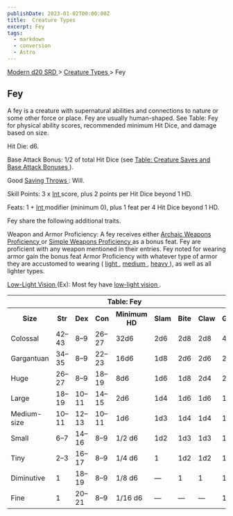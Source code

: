 ```yaml
---
publishDate: 2023-01-02T00:00:00Z
title:  Creature Types 
excerpt: Fey
tags:
  - markdown
  - conversion
  - Astro
---
```


[ Modern d20 SRD ](/#modernD20) > [ Creature Types ](modern-d20-srd-creature-types-index) > Fey

##  Fey

A fey is a creature with supernatural abilities and connections to nature or
some other force or place. Fey are usually human-shaped. See Table: Fey for
physical ability scores, recommended minimum Hit Dice, and damage based on
size.

Hit Die: d6.

Base Attack Bonus: 1/2 of total Hit Dice (see [ Table: Creature Saves and Base Attack Bonuses ](modern-d20-srd-creature-types-index) ).

Good [ Saving Throws ](modern-d20-srd-basics-saving-throws) : Will.

Skill Points: 3 x [ Int ](modern-d20-srd-basics-ability-scores) score, plus 2
points per Hit Dice beyond 1 HD.

Feats: 1 + [ Int ](modern-d20-srd-basics-ability-scores) modifier (minimum 0),
plus 1 feat per 4 Hit Dice beyond 1 HD.

Fey share the following additional traits.

Weapon and Armor Proficiency: A fey receives either [ Archaic Weapons Proficiency ](modern-d20-srd-feats-archaic-weapons-proficiency) or [ Simple Weapons Proficiency ](modern-d20-srd-feats-simple-weapons-proficiency) as a
bonus feat. Fey are proficient with any weapon mentioned in their entries. Fey
noted for wearing armor gain the bonus feat Armor Proficiency with whatever
type of armor they are accustomed to wearing ( [ light ](modern-d20-srd-feats-armor-proficiency-light) , [ medium ](modern-d20-srd-feats-armor-proficiency-medium) , [ heavy ](modern-d20-srd-feats-armor-proficiency-heavy) ), as well
as all lighter types.

[ Low-Light Vision ](modern-d20-srd-special-abilities-low-light-vision) (Ex):
Most fey have [ low-light vision ](modern-d20-srd-special-abilities-low-light-vision) .


<table> <th colspan="9"> Table: Fey </th> <tr> <th> Size </th> <th> Str </th> <th> Dex </th> <th> Con </th> <th> Minimum HD </th> <th> Slam </th> <th> Bite </th> <th> Claw </th> <th> Gore </th> </tr> <tr> <td> Colossal </td> <td> 42–43 </td> <td> 8–9 </td> <td> 26–27 </td> <td> 32d6 </td> <td> 2d6 </td> <td> 2d8 </td> <td> 2d8 </td> <td> 4d6 </td> </tr> <tr class="shaded"> <td> Gargantuan </td> <td> 34–35 </td> <td> 8–9 </td> <td> 22–23 </td> <td> 16d6 </td> <td> 1d8 </td> <td> 2d6 </td> <td> 2d6 </td> <td> 2d8 </td> </tr> <tr> <td> Huge </td> <td> 26–27 </td> <td> 8–9 </td> <td> 18–19 </td> <td> 8d6 </td> <td> 1d6 </td> <td> 1d8 </td> <td> 2d4 </td> <td> 2d6 </td> </tr> <tr class="shaded"> <td> Large </td> <td> 18–19 </td> <td> 10–11 </td> <td> 14–15 </td> <td> 2d6 </td> <td> 1d4 </td> <td> 1d6 </td> <td> 1d6 </td> <td> 1d8 </td> </tr> <tr> <td> Medium-size </td> <td> 10–11 </td> <td> 12–13 </td> <td> 10–11 </td> <td> 1d6 </td> <td> 1d3 </td> <td> 1d4 </td> <td> 1d4 </td> <td> 1d6 </td> </tr> <tr class="shaded"> <td> Small </td> <td> 6–7 </td> <td> 14–16 </td> <td> 8–9 </td> <td> 1/2 d6 </td> <td> 1d2 </td> <td> 1d3 </td> <td> 1d3 </td> <td> 1d4 </td> </tr> <tr> <td> Tiny </td> <td> 2–3 </td> <td> 16–17 </td> <td> 8–9 </td> <td> 1/4 d6 </td> <td> 1 </td> <td> 1d2 </td> <td> 1d2 </td> <td> 1d3 </td> </tr> <tr class="shaded"> <td> Diminutive </td> <td> 1 </td> <td> 18–19 </td> <td> 8–9 </td> <td> 1/8 d6 </td> <td> — </td> <td> 1 </td> <td> 1 </td> <td> 1d2 </td> </tr> <tr> <td> Fine </td> <td> 1 </td> <td> 20–21 </td> <td> 8–9 </td> <td> 1/16 d6 </td> <td> — </td> <td> — </td> <td> — </td> <td> 1 </td> </tr> </table>



